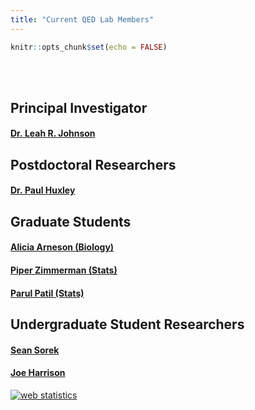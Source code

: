```yaml
---
title: "Current QED Lab Members"
---
```


```r
knitr::opts_chunk$set(echo = FALSE)
```

<br>
<br>

## Principal Investigator

#### [Dr. Leah R. Johnson](leahJ.html)

## Postdoctoral Researchers

#### [Dr. Paul Huxley](paulH.html)

## Graduate Students

#### [Alicia Arneson (Biology)](aliciaA.html)

#### [Piper Zimmerman (Stats)](piperZ.html)

#### [Parul Patil (Stats)](parulP.html)

## Undergraduate Student Researchers

####   [Sean Sorek](seanS.html)
####   [Joe Harrison](joeH.html)

```{=html}
<!-- Default Statcounter code for QED
http://leah.johnson-gramacy.com/QED/ -->
```
```{=html}
<script type="text/javascript">
var sc_project=10740637; 
var sc_invisible=1; 
var sc_security="092cf49e"; 
</script>
```
```{=html}
<script type="text/javascript"
src="https://www.statcounter.com/counter/counter.js"
async></script>
```
<noscript>

::: statcounter
<a title="web statistics"
href="https://statcounter.com/" target="_blank"><img src="https://c.statcounter.com/10740637/0/092cf49e/1/" alt="web statistics" class="statcounter"/></a>
:::

</noscript>

<!-- End of Statcounter Code -->
